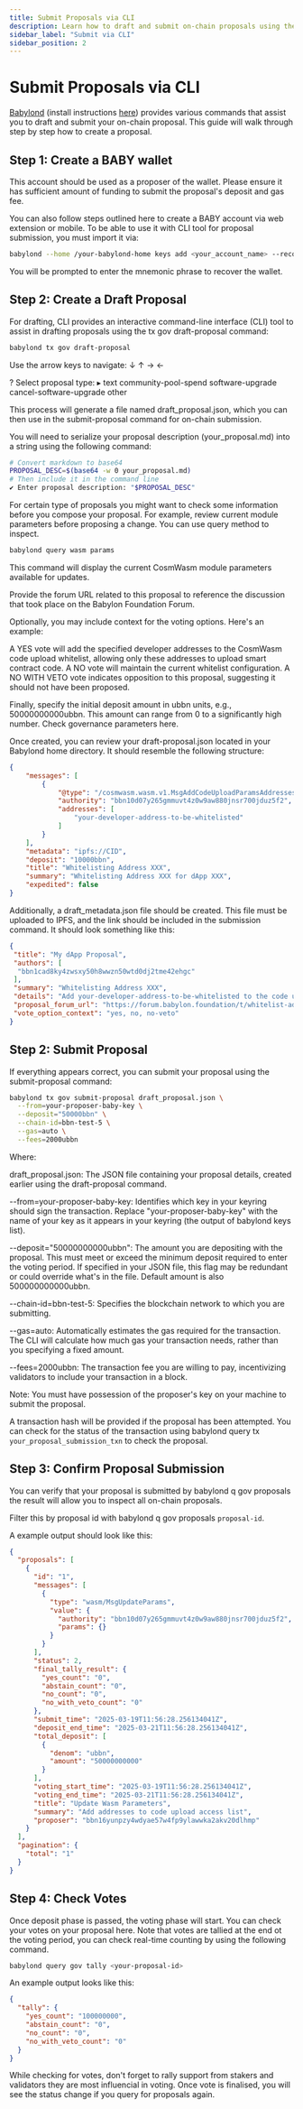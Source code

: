 ```yaml
---
title: Submit Proposals via CLI
description: Learn how to draft and submit on-chain proposals using the Babylond CLI
sidebar_label: "Submit via CLI"
sidebar_position: 2
---
```


# Submit Proposals via CLI

[Babylond](https://github.com/babylonlabs-io/babylon) (install instructions [here](https://github.com/babylonlabs-io/networks/blob/main/bbn-test-5/babylon-node/README.md)) provides various commands that assist you to draft and submit your on-chain proposal. This guide will walk through step by step how to create a proposal.

## Step 1: Create a BABY wallet

This account should be used as a proposer of the wallet. Please ensure it has sufficient amount of funding to submit the proposal's deposit and gas fee.

You can also follow steps outlined here to create a BABY account via web extension or mobile. To be able to use it with CLI tool for proposal submission, you must import it via:

```bash
babylond --home /your-babylond-home keys add <your_account_name> --recover --keyring-backend test
```

You will be prompted to enter the mnemonic phrase to recover the wallet.

## Step 2: Create a Draft Proposal

For drafting, CLI provides an interactive command-line interface (CLI) tool to assist in drafting proposals using the tx gov draft-proposal command:

```bash
babylond tx gov draft-proposal
```

Use the arrow keys to navigate: ↓ ↑ → ←

? Select proposal type:
  ▸ text
    community-pool-spend
    software-upgrade
    cancel-software-upgrade
    other

This process will generate a file named draft_proposal.json, which you can then use in the submit-proposal command for on-chain submission.

You will need to serialize your proposal description (your_proposal.md) into a string using the following command:

```bash
# Convert markdown to base64
PROPOSAL_DESC=$(base64 -w 0 your_proposal.md)
# Then include it in the command line
✔ Enter proposal description: "$PROPOSAL_DESC"
```

For certain type of proposals you might want to check some information before you compose your proposal. For example, review current module parameters before proposing a change. You can use query method to inspect.

```bash
babylond query wasm params
```

This command will display the current CosmWasm module parameters available for updates.

Provide the forum URL related to this proposal to reference the discussion that took place on the Babylon Foundation Forum.

Optionally, you may include context for the voting options. Here's an example:

A YES vote will add the specified developer addresses to the CosmWasm code upload whitelist, allowing only these addresses to upload smart contract code. A NO vote will maintain the current whitelist configuration. A NO WITH VETO vote indicates opposition to this proposal, suggesting it should not have been proposed.

Finally, specify the initial deposit amount in ubbn units, e.g., 50000000000ubbn. This amount can range from 0 to a significantly high number. Check governance parameters here.

Once created, you can review your draft-proposal.json located in your Babylond home directory. It should resemble the following structure:

```json
{
    "messages": [
        {
            "@type": "/cosmwasm.wasm.v1.MsgAddCodeUploadParamsAddresses",
            "authority": "bbn10d07y265gmmuvt4z0w9aw880jnsr700jduz5f2",
            "addresses": [
                "your-developer-address-to-be-whitelisted"
            ]
        }
    ],
    "metadata": "ipfs://CID",
    "deposit": "10000bbn",
    "title": "Whitelisting Address XXX",
    "summary": "Whitelisting Address XXX for dApp XXX",
    "expedited": false
}
```

Additionally, a draft_metadata.json file should be created. This file must be uploaded to IPFS, and the link should be included in the submission command. It should look something like this:

```json
{
 "title": "My dApp Proposal",
 "authors": [
  "bbn1cad8ky4zwsxy50h8wwzn50wtd0dj2tme42ehgc"
 ],
 "summary": "Whitelisting Address XXX",
 "details": "Add your-developer-address-to-be-whitelisted to the code upload whitelist",
 "proposal_forum_url": "https://forum.babylon.foundation/t/whitelist-address-for-my-dapp-deployment/29",
 "vote_option_context": "yes, no, no-veto"
}
```

## Step 2: Submit Proposal

If everything appears correct, you can submit your proposal using the submit-proposal command:

```bash
babylond tx gov submit-proposal draft_proposal.json \
  --from=your-proposer-baby-key \
  --deposit="50000bbn" \
  --chain-id=bbn-test-5 \
  --gas=auto \
  --fees=2000ubbn
```

Where:

draft_proposal.json: The JSON file containing your proposal details, created earlier using the draft-proposal command.

--from=your-proposer-baby-key: Identifies which key in your keyring should sign the transaction. Replace "your-proposer-baby-key" with the name of your key as it appears in your keyring (the output of babylond keys list).

--deposit="50000000000ubbn": The amount you are depositing with the proposal. This must meet or exceed the minimum deposit required to enter the voting period. If specified in your JSON file, this flag may be redundant or could override what's in the file. Default amount is also 500000000000ubbn.

--chain-id=bbn-test-5: Specifies the blockchain network to which you are submitting.

--gas=auto: Automatically estimates the gas required for the transaction. The CLI will calculate how much gas your transaction needs, rather than you specifying a fixed amount.

--fees=2000ubbn: The transaction fee you are willing to pay, incentivizing validators to include your transaction in a block.

Note: You must have possession of the proposer's key on your machine to submit the proposal.

A transaction hash will be provided if the proposal has been attempted. You can check for the status of the transaction using babylond query tx `your_proposal_submission_txn` to check the proposal.

## Step 3: Confirm Proposal Submission

You can verify that your proposal is submitted by babylond q gov proposals the result will allow you to inspect all on-chain proposals.

Filter this by proposal id with babylond q gov proposals `proposal-id`.

A example output should look like this:

```json
{
  "proposals": [
    {
      "id": "1",
      "messages": [
        {
          "type": "wasm/MsgUpdateParams",
          "value": {
            "authority": "bbn10d07y265gmmuvt4z0w9aw880jnsr700jduz5f2",
            "params": {}
          }
        }
      ],
      "status": 2,
      "final_tally_result": {
        "yes_count": "0",
        "abstain_count": "0",
        "no_count": "0",
        "no_with_veto_count": "0"
      },
      "submit_time": "2025-03-19T11:56:28.256134041Z",
      "deposit_end_time": "2025-03-21T11:56:28.256134041Z",
      "total_deposit": [
        {
          "denom": "ubbn",
          "amount": "50000000000"
        }
      ],
      "voting_start_time": "2025-03-19T11:56:28.256134041Z",
      "voting_end_time": "2025-03-21T11:56:28.256134041Z",
      "title": "Update Wasm Parameters",
      "summary": "Add addresses to code upload access list",
      "proposer": "bbn16yunpzy4wdyae57w4fp9ylawwka2akv20dlhmp"
    }
  ],
  "pagination": {
    "total": "1"
  }
}
```

## Step 4: Check Votes

Once deposit phase is passed, the voting phase will start. You can check your votes on your proposal here. Note that votes are tallied at the end ot the voting period, you can check real-time counting by using the following command.

```bash
babylond query gov tally <your-proposal-id>
```

An example output looks like this:

```json
{
  "tally": {
    "yes_count": "100000000",
    "abstain_count": "0",
    "no_count": "0",
    "no_with_veto_count": "0"
  }
}
```

While checking for votes, don't forget to rally support from stakers and validators they are most influencial in voting. Once vote is finalised, you will see the status change if you query for proposals again. 